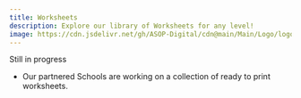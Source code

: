 ```yaml
---
title: Worksheets
description: Explore our library of Worksheets for any level!
image: https://cdn.jsdelivr.net/gh/ASOP-Digital/cdn@main/Main/Logo/logo.png
---
```



<Aside type='note'> 
    Still in progress
 </Aside>


- Our partnered Schools are working on a collection of ready to print worksheets.



